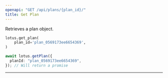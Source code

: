 ```yaml
---
openapi: "GET /api/plans/{plan_id}/"
title: Get Plan
---
```


Retrieves a plan object.

<CodeGroup>

```py Python
lotus.get_plan(
    plan_id='plan_0569173ee6654369',
)
```

```ts Typescript
await lotus.getPlan({
  planId: "plan_0569173ee6654369",
}); // Will return a promise
```

</CodeGroup>

---
